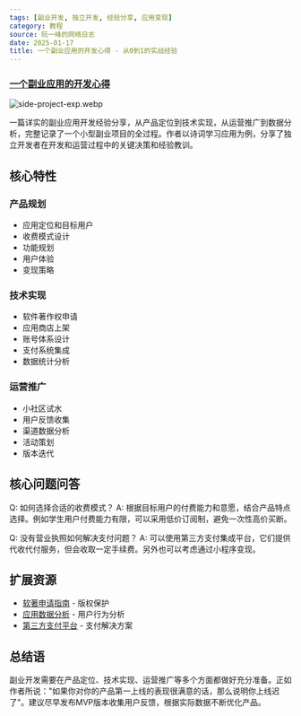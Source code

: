 ```yaml
---
tags: [副业开发, 独立开发, 经验分享, 应用变现]
category: 教程
source: 阮一峰的网络日志
date: 2025-01-17
title: 一个副业应用的开发心得 - 从0到1的实战经验
---
```


### [一个副业应用的开发心得](https://javayhu.com/2018-nian-yi-ge-xiao-fu-ye-de-kai-fa-xin-de/)

![side-project-exp.webp](https://img.mengpeng.tech/i/2025/01/17/6789e8622bf30.webp)

一篇详实的副业应用开发经验分享，从产品定位到技术实现，从运营推广到数据分析，完整记录了一个小型副业项目的全过程。作者以诗词学习应用为例，分享了独立开发者在开发和运营过程中的关键决策和经验教训。

## 核心特性

### 产品规划
- 应用定位和目标用户
- 收费模式设计
- 功能规划
- 用户体验
- 变现策略

### 技术实现
- 软件著作权申请
- 应用商店上架
- 账号体系设计
- 支付系统集成
- 数据统计分析

### 运营推广
- 小社区试水
- 用户反馈收集
- 渠道数据分析
- 活动策划
- 版本迭代

## 核心问题问答

Q: 如何选择合适的收费模式？
A: 根据目标用户的付费能力和意愿，结合产品特点选择。例如学生用户付费能力有限，可以采用低价订阅制，避免一次性高价买断。

Q: 没有营业执照如何解决支付问题？
A: 可以使用第三方支付集成平台，它们提供代收代付服务，但会收取一定手续费。另外也可以考虑通过小程序变现。

## 扩展资源

- [软著申请指南](https://www.ccopyright.com.cn/) - 版权保护
- [应用数据分析](https://www.leancloud.cn/) - 用户行为分析
- [第三方支付平台](https://www.pingxx.com/) - 支付解决方案

## 总结语

副业开发需要在产品定位、技术实现、运营推广等多个方面都做好充分准备。正如作者所说："如果你对你的产品第一上线的表现很满意的话，那么说明你上线迟了"。建议尽早发布MVP版本收集用户反馈，根据实际数据不断优化产品。 
